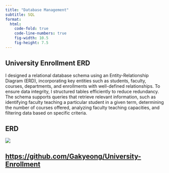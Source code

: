 ```yaml
---
title: "Database Management"
subtitle: SQL
format: 
  html: 
    code-fold: true
    code-line-numbers: true
    fig-width: 10.5
    fig-height: 7.5
---
```

## University Enrollment ERD
I designed a relational database schema using an Entity-Relationship Diagram (ERD), incorporating key entities such as students, faculty, courses, departments, and enrollments with well-defined relationships. To ensure data integrity, I structured tables efficiently to reduce redundancy. The schema supports queries that retrieve relevant information, such as identifying faculty teaching a particular student in a given term, determining the number of courses offered, analyzing faculty teaching capacities, and filtering data based on specific criteria.

## ERD
![](image.png)

## [https://github.com/Gakyeong/University-Enrollment](link)